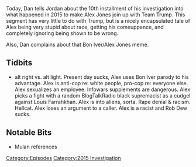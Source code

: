 {{DEFAULTSORT:
    #_EPISODE_0065:September 2-4, 2015
}}{{Episode
    | title             = September 2-4, 2015
    | caption           = Listen to this episode on [https://knowledgefight.libsyn.com/knowledge-fight-sep-2-4-2015 Libsyn] [https://open.spotify.com/episode/5gDhPTc3GV0276cGEce1g2 Spotify], Read the [[Transcript/65: September 2-4, 2015|Unofficial Transcript]]
    | episodeNumber     = 65
    | length            = 01:42:37
    | airDate           = July 19, 2017
    | coverageStartDate = September 2, 2015
    | coverageEndDate   = September 4, 2015
    | episodeType       = [[:Category:2015 Investigation|2015 Investigation]]
    | appearance        = [["Dr." Group]], [[Joe Biggs]], [[Rob Dew]]
    | beverage          = Manzanita Sol
    | previousEpisode   = [[64: Aug 27-Sep 1, 2015]]
    | nextEpisode       = [[66: September 6-17, 2015]]
}}

{{Stub}}

Today, Dan tells Jordan about the 10th installment of his investigation into what happened in 2015 to make Alex Jones join up with Team Trump. This segment has very little to do with Trump, but is a nicely encapsulated tale of Alex being very stupid about race, getting his comeuppance, and completely ignoring being shown to be wrong.

Also, Dan complains about that Bon Iver/Alex Jones meme.

==Tidbits==

*alt right vs. alt light. Present day sucks, Alex uses Bon Iver parody to his advantage. Alex is anti-cop re: white people, pro-cop re: everyone else. Alex sexualizes an employee. Infowars supplements are dangerous. Alex picks a fight with a random BlogTalkRadio black supremacist as a cudgel against Louis Farrahkhan. Alex is into aliens, sorta. Rape denial & racism. Hellcat. Alex loses an argument to a caller. Alex is a racist and Rob Dew sucks.

==Notable Bits==

*Mulan references

[[Category:Episodes]]
[[Category:2015 Investigation]]
